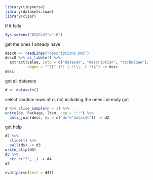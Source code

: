 ```r
library(tidyverse)
library(datasets.load)
library(clipr)
```

if it fails

```r
Sys.setenv("DISPLAY"=":0")
```

get the ones I already have

```r
desc0 <- readLines("descriptions.Rmd")
desc0 %>% as_tibble() %>% 
  extract(value, into = c("dataset", "description", "technique"), 
          regex = "^([^ ]*) (.*)\\. (.*)$") -> desc
desc
```


get all datasets

```r
d <- datasets()
```

select random rows of d, not including the ones I already got

```r
d %>% slice_sample(n = 1) %>% 
unite(ds, Package, Item, sep = "::") %>% 
  anti_join(desc, by = c("ds"="dataset")) -> d2
```

get help

```r
d2 %>% 
  slice(1) %>% 
  pull(ds) -> d3
write_clip(d3)
d3 %>% 
  str_c("?", .) -> d4
d4
```


```r
eval(parse(text = d4))
```

